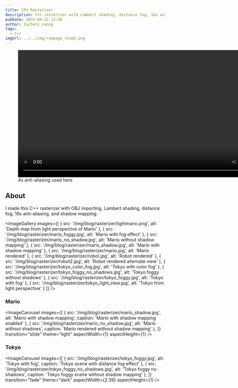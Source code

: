 ```yaml
---
title: CPU Rasterizer
description: C++ rasterizer with Lambert shading, distance fog, 16x anti-aliasing, and shadow mapping
pubDate: 2025-09-13 13:48
author: Zachary Leong
tags: 
  - C++
imgUrl: ../../img/rampage_thumb.png
---
```



<figure>
  <video controls width="800" loading="lazy">
    <source src="/videos/rasterizer.mp4" type="video/mp4" />
  </video>
  <figcaption>4x anti-aliasing used here</figcaption>
</figure>

## About

I made this C++ rasterizer with OBJ importing, Lambert shading, distance fog, 16x anti-aliasing, and shadow mapping.

<ImageGallery images={[
  { src: '/img/blog/rasterizer/lightmario.png', alt: 'Depth map from light perspective of Mario' },
  { src: '/img/blog/rasterizer/mario_foggy.jpg', alt: 'Mario with fog effect' },
  { src: '/img/blog/rasterizer/mario_no_shadow.jpg', alt: 'Mario without shadow mapping' },
  { src: '/img/blog/rasterizer/mario_shadow.jpg', alt: 'Mario with shadow mapping' },
  { src: '/img/blog/rasterizer/mario.jpg', alt: 'Mario rendered' },
  { src: '/img/blog/rasterizer/robot.jpg', alt: 'Robot rendered' },
  { src: '/img/blog/rasterizer/robot2.jpg', alt: 'Robot rendered alternate view' },
  { src: '/img/blog/rasterizer/tokyo_color_fog.jpg', alt: 'Tokyo with color fog' },
  { src: '/img/blog/rasterizer/tokyo_foggy_no_shadows.jpg', alt: 'Tokyo foggy without shadows' },
  { src: '/img/blog/rasterizer/tokyo_foggy.jpg', alt: 'Tokyo with fog' },
  { src: '/img/blog/rasterizer/tokyo_light_view.jpg', alt: 'Tokyo from light perspective' }
]} />

### Mario

<ImageCarousel 
  images={[
    { src: '/img/blog/rasterizer/mario_shadow.jpg', alt: 'Mario with shadow mapping', caption: 'Mario with shadow mapping enabled' },
    { src: '/img/blog/rasterizer/mario_no_shadow.jpg', alt: 'Mario without shadows', caption: 'Mario rendered without shadow mapping' },
  ]}
  transition="slide"
  theme="light"
  aspectWidth={1}
  aspectHeight={1}
/>

### Tokyo

<ImageCarousel 
  images={[
    { src: '/img/blog/rasterizer/tokyo_foggy.jpg', alt: 'Tokyo with fog', caption: 'Tokyo scene with distance fog effect' },
    { src: '/img/blog/rasterizer/tokyo_foggy_no_shadows.jpg', alt: 'Tokyo foggy no shadows', caption: 'Tokyo foggy scene without shadow mapping' },
  ]}
  transition="fade"
  theme="dark"
  aspectWidth={2.39}
  aspectHeight={1}
/>

